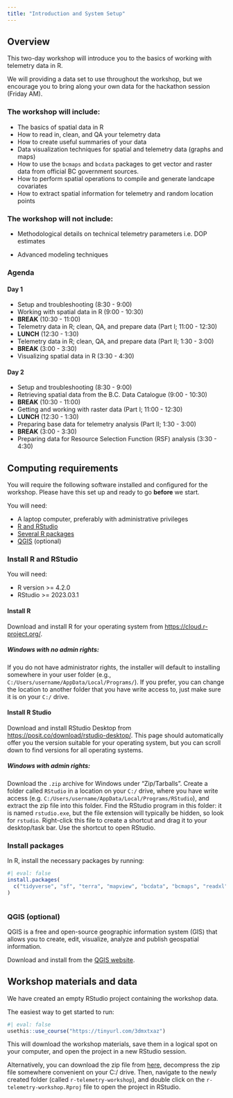 ```yaml
---
title: "Introduction and System Setup"
---
```


## Overview

This two-day workshop will introduce you to the basics of working with telemetry data in R.

We will providing a data set to use throughout the workshop, but we encourage you to bring along your own data for the hackathon session (Friday AM).

### The workshop will include:

-   The basics of spatial data in R
-   How to read in, clean, and QA your telemetry data
-   How to create useful summaries of your data
-   Data visualization techniques for spatial and telemetry data (graphs and maps)
-   How to use the `bcmaps` and `bcdata` packages to get vector and raster data from official BC government sources.
-   How to perform spatial operations to compile and generate landcape covariates
-   How to extract spatial information for telemetry and random location points

### The workshop will not include:

-   Methodological details on technical telemetry parameters i.e. DOP estimates

-   Advanced modeling techniques

### Agenda

#### Day 1

- Setup and troubleshooting (8:30 - 9:00)
- Working with spatial data in R (9:00 - 10:30)
- **BREAK** (10:30 - 11:00)
- Telemetry data in R; clean, QA, and prepare data (Part I; 11:00 - 12:30)
- **LUNCH** (12:30 - 1:30)
- Telemetry data in R; clean, QA, and prepare data (Part II; 1:30 - 3:00)
- **BREAK** (3:00 - 3:30)
- Visualizing spatial data in R (3:30 - 4:30)

#### Day 2

- Setup and troubleshooting (8:30 - 9:00)
- Retrieving spatial data from the B.C. Data Catalogue (9:00 - 10:30)
- **BREAK** (10:30 - 11:00)
- Getting and working with raster data (Part I; 11:00 - 12:30)
- **LUNCH** (12:30 - 1:30)
- Preparing  base data for telemetry analysis (Part II; 1:30 - 3:00)
- **BREAK** (3:00 - 3:30)
- Preparing data for Resource Selection Function (RSF) analysis (3:30 - 4:30)

## Computing requirements

You will require the following software installed and configured for the workshop. Please have this set up and ready to go **before** we start.

You will need:

-   A laptop computer, preferably with administrative privileges
-   [R and RStudio](#install-r-and-rstudio)
-   [Several R packages](#packages)
-   [QGIS](qgis) (optional)

### Install R and RStudio {#install-r-and-rstudio}

You will need:

-   R version \>= 4.2.0
-   RStudio \>= 2023.03.1

#### Install R

Download and install R for your operating system from <https://cloud.r-project.org/>.

##### Windows with no admin rights:

If you do not have administrator rights, the installer will default to installing somewhere in your user folder (e.g., `C:/Users/username/AppData/Local/Programs/`). If you prefer, you can change the location to another folder that you have write access to, just make sure it is on your `C:/` drive.

#### Install R Studio

Download and install RStudio Desktop from <https://posit.co/download/rstudio-desktop/>. This page should automatically offer you the version suitable for your operating system, but you can scroll down to find versions for all operating systems.

##### Windows with admin rights:

Download the `.zip` archive for Windows under "Zip/Tarballs". Create a folder called `RStudio` in a location on your `C:/` drive, where you have write access (e.g. `C:/Users/username/AppData/Local/Programs/RStudio`), and extract the zip file into this folder. Find the RStudio program in this folder: it is named `rstudio.exe`, but the file extension will typically be hidden, so look for `rstudio`. Right-click this file to create a shortcut and drag it to your desktop/task bar. Use the shortcut to open RStudio.

### Install packages {#packages}

In R, install the necessary packages by running:

```r
#| eval: false
install.packages(
  c("tidyverse", "sf", "terra", "mapview", "bcdata", "bcmaps", "readxl", "ggplot2", "usethis", "lubridate", "ggdensity","ggspatial", "prettymapr")
)



```

### QGIS (optional) {#qgis}

QGIS is a free and open-source geographic information system (GIS) that allows you to create, edit, visualize, analyze and publish geospatial information.

Download and install from the [QGIS website](https://qgis.org/en/site/forusers/download.html).

## Workshop materials and data

We have created an empty RStudio project containing the workshop data.

The easiest way to get started to run:

```r
#| eval: false
usethis::use_course("https://tinyurl.com/3dmxtxaz")
```

This will download the workshop materials, save them in a logical spot on your computer, 
and open the project in a new RStudio session.

Alternatively, you can download the zip file from [here](https://github.com/ninoxconsulting/r-telemetry-workshop-nov-2023/raw/main/r-telemetry-workshop.zip), decompress the zip file somewhere convenient on your C:/ drive. Then, navigate to the newly created folder (called `r-telemetry-workshop`), 
and double click on the `r-telemetry-workshop.Rproj` file to open the project in RStudio.

